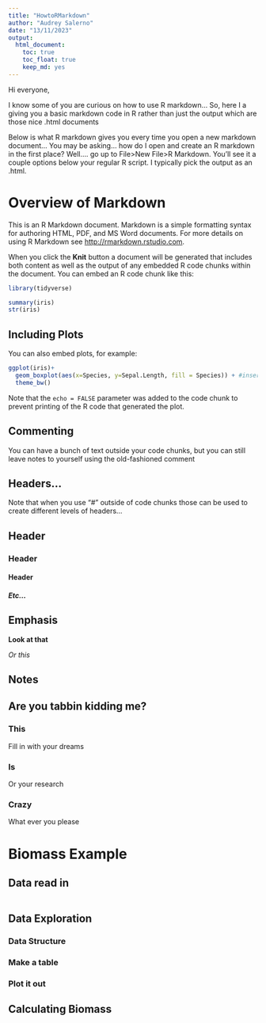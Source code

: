 ```yaml
---
title: "HowtoRMarkdown"
author: "Audrey Salerno"
date: "13/11/2023"
output:
  html_document:
    toc: true
    toc_float: true
    keep_md: yes
---
```


Hi everyone, 

I know some of you are curious on how to use R markdown... So, here I a giving you a basic markdown code in R rather than just the output which are those nice .html documents

Below is what R markdown gives you every time you open a new markdown document...
You may be asking... how do I open and create an R markdown in the first place? Well.... go up to File>New File>R Markdown. You'll see it a couple options below your regular R script.  I typically pick the output as an .html.

# Overview of Markdown 

This is an R Markdown document. Markdown is a simple formatting syntax for authoring HTML, PDF, and MS Word documents. For more details on using R Markdown see <http://rmarkdown.rstudio.com>.

When you click the **Knit** button a document will be generated that includes both content as well as the output of any embedded R code chunks within the document. You can embed an R code chunk like this:

```r
library(tidyverse)
```

```r
summary(iris)
str(iris)
```

## Including Plots

You can also embed plots, for example:

```r
ggplot(iris)+
  geom_boxplot(aes(x=Species, y=Sepal.Length, fill = Species)) + #insert important and intellectual comment here
  theme_bw()
```

Note that the `echo = FALSE` parameter was added to the code chunk to prevent printing of the R code that generated the plot.

## Commenting 

You can have a bunch of text outside your code chunks, but you can still leave notes to yourself using the old-fashioned comment

## Headers...

Note that when you use "#" outside of code chunks those can be used to create different levels of headers...

## Header
### Header
#### Header
##### Etc... 

## Emphasis

**Look at that**

*Or this*

## Notes

## Are you tabbin kidding me? {.tabset}

### This

Fill in with your dreams

### Is 

Or your research

### Crazy

What ever you please 

## {-}

# Biomass Example

## Data read in

```r

```


## Data Exploration {.tabset}

### Data Structure

### Make a table

### Plot it out

## Calculating Biomass

```r


```





